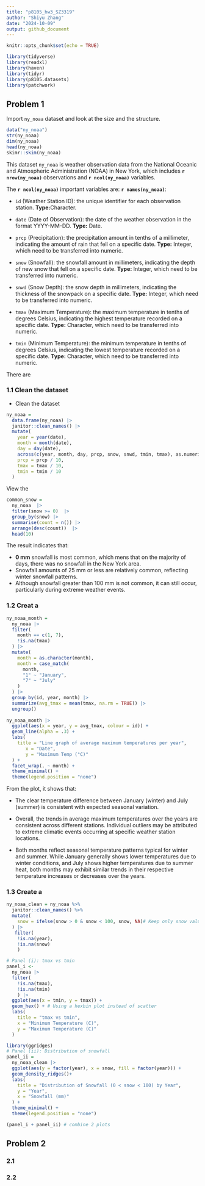 ```yaml
---
title: "p8105_hw3_SZ3319"
author: "Shiyu Zhang"
date: "2024-10-09"
output: github_document
---
```


```r
knitr::opts_chunk$set(echo = TRUE)
```


```r
library(tidyverse)
library(readxl)
library(haven)
library(tidyr)
library(p8105.datasets)
library(patchwork)
```

## Problem 1

Import `ny_noaa` dataset and look at the size and the structure.

```r
data("ny_noaa")
str(ny_noaa)
dim(ny_noaa)
head(ny_noaa)
skimr::skim(ny_noaa)
```
This dataset `ny_noaa` is weather observation data from the National Oceanic and Atmospheric Administration (NOAA) in New York, which includes **`r nrow(ny_noaa)`** observations and **`r ncol(ny_noaa)`** variables. 

The **`r ncol(ny_noaa)`** important variables are: **`r names(ny_noaa)`**:

* `id` (Weather Station ID): the unique identifier for each observation station. **Type:**Character.

* `date` (Date of Observation): the date of the weather observation in the format YYYY-MM-DD. **Type:** Date.

* `prcp` (Precipitation): the precipitation amount in tenths of a millimeter, indicating the amount of rain that fell on a specific date. **Type:** Integer, which need to be transferred into numeric.

* `snow` (Snowfall): the snowfall amount in millimeters, indicating the depth of new snow that fell on a specific date. **Type:** Integer, which need to be transferred into numeric.

* `snwd` (Snow Depth): the snow depth in millimeters, indicating the thickness of the snowpack on a specific date. **Type:** Integer, which need to be transferred into numeric.

* `tmax` (Maximum Temperature): the maximum temperature in tenths of degrees Celsius, indicating the highest temperature recorded on a specific date. **Type:** Character, which need to be transferred into numeric.

* `tmin` (Minimum Temperature): the minimum temperature in tenths of degrees Celsius, indicating the lowest temperature recorded on a specific date. **Type:** Character, which need to be transferred into numeric.

There are 



### 1.1 Clean the dataset

* Clean the dataset
```r
ny_noaa = 
  data.frame(ny_noaa) |> 
  janitor::clean_names() |> 
  mutate(
    year = year(date),
    month = month(date),
    day = day(date),
    across(c(year, month, day, prcp, snow, snwd, tmin, tmax), as.numeric),
    prcp = prcp / 10,
    tmax = tmax / 10,
    tmin = tmin / 10
  )
```

View the 
```r
common_snow = 
  ny_noaa  |> 
  filter(snow >= 0)  |> 
  group_by(snow) |> 
  summarise(count = n()) |> 
  arrange(desc(count))  |> 
  head(10)
```
The result indicates that:

* **0 mm** snowfall is most common, which mens that on the majority of days, there was no snowfall in the New York area.
* Snowfall amounts of 25 mm or less are relatively common, reflecting winter snowfall patterns.
* Although snowfall greater than 100 mm is not common, it can still occur, particularly during extreme weather events.

### 1.2 Creat a 

```r
ny_noaa_month = 
  ny_noaa |>
  filter(
    month == c(1, 7),
    !is.na(tmax)
  ) |> 
  mutate(
    month = as.character(month),
    month = case_match(
      month,
      "1" ~ "January",
      "7" ~ "July"
    )
  ) |> 
  group_by(id, year, month) |> 
  summarize(avg_tmax = mean(tmax, na.rm = TRUE)) |> 
  ungroup()
  
ny_noaa_month |> 
  ggplot(aes(x = year, y = avg_tmax, colour = id)) +
  geom_line(alpha = .3) +
  labs(
    title = "Line graph of average maximum temperatures per year",
       x = "Date",
       y = "Maximum Temp (°C)"
  ) +
  facet_wrap(. ~ month) +
  theme_minimal() +
  theme(legend.position = "none")
```
From the plot, it shows that:

* The clear temperature difference between January (winter) and July (summer) is consistent with expected seasonal variation.

* Overall, the trends in average maximum temperatures over the years are consistent across different stations. Individual outliers may be attributed to extreme climatic events occurring at specific weather station locations.

* Both months reflect seasonal temperature patterns typical for winter and summer. While January generally shows lower temperatures due to winter conditions, and July shows higher temperatures due to summer heat, both months may exhibit similar trends in their respective temperature increases or decreases over the years.

### 1.3 Create a 
```r
ny_noaa_clean = ny_noaa %>%
  janitor::clean_names() %>%
  mutate(
    snow = ifelse(snow > 0 & snow < 100, snow, NA)# Keep only snow values between 0 and 100
  ) |> 
   filter(
    !is.na(year),
    !is.na(snow)
    )

# Panel (i): tmax vs tmin
panel_i <- 
  ny_noaa |> 
  filter(
    !is.na(tmax),
    !is.na(tmin)
    ) |> 
  ggplot(aes(x = tmin, y = tmax)) +
  geom_hex() + # Using a hexbin plot instead of scatter
  labs(
    title = "tmax vs tmin",
    x = "Minimum Temperature (C)",
    y = "Maximum Temperature (C)"
  ) 

library(ggridges)
# Panel (ii): Distribution of snowfall
panel_ii = 
  ny_noaa_clean |> 
  ggplot(aes(y = factor(year), x = snow, fill = factor(year))) +
  geom_density_ridges()+
  labs(
    title = "Distribution of Snowfall (0 < snow < 100) by Year",
    y = "Year",
    x = "Snowfall (mm)"
  ) +
  theme_minimal() +
  theme(legend.position = "none")

(panel_i + panel_ii) # combine 2 plots 

```


## Problem 2

### 2.1 

### 2.2























```r


```





```r


```









```r


```












```r


```











```r


```












```r


```









```r


```